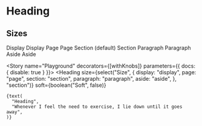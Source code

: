 
<Meta title="MDX|Heading" component={Heading} />

# Heading

<Props of={Heading} exclude="theme" />

## Sizes

<Preview>
  <Story name="Size">
    <Stack direction="vertical" gap={6}>
      <Stack direction="vertical" gap={3}>
        <Heading size="display">Display</Heading>
        <Heading size="display" soft>Display</Heading>
      </Stack>
      <Stack direction="vertical" gap={3}>
        <Heading size="page" as="h2">Page</Heading>
        <Heading size="page" soft as="h2">Page</Heading>
      </Stack>
      <Stack direction="vertical" gap={3}>
        <Heading as="h3">Section (default)</Heading>
        <Heading soft as="h3">Section</Heading>
      </Stack>
      <Stack direction="vertical" gap={3}>
        <Heading size="paragraph" as="h4">Paragraph</Heading>
        <Heading size="paragraph" soft as="h4">Paragraph</Heading>
      </Stack>
      <Stack direction="vertical" gap={3}>
        <Heading size="aside" as="h5">Aside</Heading>
        <Heading size="aside" soft as="h5">Aside</Heading>
      </Stack>
    </Stack>
  </Story>
</Preview>

<Story name="Playground" decorators={[withKnobs]} parameters={{ docs: { disable: true } }}>
  <Heading
    size={select("Size", {
      display: "display",
      page: "page",
      section: "section",
      paragraph: "paragraph",
      aside: "aside",
    }, "section")}
    soft={boolean("Soft", false)}
  >
    {text(
      "Heading",
      "Whenever I feel the need to exercise, I lie down until it goes away",
    )}
  </Heading>
</Story>

